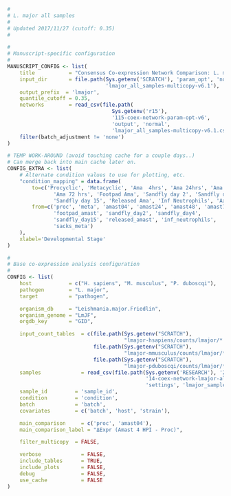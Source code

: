 ```r
#
# L. major all samples
#
# Updated 2017/11/27 (cutoff: 0.35)
#

#
# Manuscript-specific configuration
#
MANUSCRIPT_CONFIG <- list(
    title           = "Consensus Co-expression Network Comparison: L. major (All Samples)", 
    input_dir       = file.path(Sys.getenv('SCRATCH'), 'param_opt', 'normal',
                                'lmajor_all_samples-multicopy-v6.1'),
    output_prefix  = 'lmajor',
    quantile_cutoff = 0.35,
    networks        = read_csv(file.path(
                                  Sys.getenv('r15'), 
                                  '115-coex-network-param-opt-v6',
                                  'output', 'normal',
                                  'lmajor_all_samples-multicopy-v6.1.csv')) %>%
    filter(batch_adjustment != 'none')
)

# TEMP WORK-AROUND (avoid touching cache for a couple days..)
# Can merge back into main cache later on.
CONFIG_EXTRA <- list(
    # Alternate condition values to use for plotting, etc.
    "condition_mapping" = data.frame(
        to=c('Procyclic', 'Metacyclic', 'Ama  4hrs', 'Ama 24hrs', 'Ama 48hrs', 
               'Ama 72 hrs', 'Footpad Ama', 'Sandfly day 2', 'Sandfly day 4',
               'Sandfly day 15', 'Released Ama', 'Inf Neutrophils', 'Axenic Metacyclic'),
        from=c('proc', 'meta', 'amast04', 'amast24', 'amast48', 'amast72',
               'footpad_amast', 'sandfly_day2', 'sandfly_day4',
               'sandfly_day15', 'released_amast', 'inf_neutrophils',
               'sacks_meta')
    ),
    xlabel='Developmental Stage'
)

#
# Base co-expression analysis configuration
#
CONFIG <- list(
    host            = c("H. sapiens", "M. musculus", "P. duboscqi"),
    pathogen        = "L. major",
    target          = "pathogen",

    organism_db     = "Leishmania.major.Friedlin",
    organism_genome = "LmJF",
    orgdb_key       = "GID",

    input_count_tables  = c(file.path(Sys.getenv("SCRATCH"),
                                      "lmajor-hsapiens/counts/lmajor/*.count"),
                            file.path(Sys.getenv("SCRATCH"),
                                      "lmajor-mmusculus/counts/lmajor/*.count"),
                            file.path(Sys.getenv("SCRATCH"),
                                      "lmajor-pduboscqi/counts/lmajor/*.count")),
    samples             = read_csv(file.path(Sys.getenv('RESEARCH'), '2015',
                                             '14-coex-network-lmajor-all-samples',
                                             'settings', 'lmajor_samples.csv')),
    sample_id         = 'sample_id',
    condition         = 'condition',
    batch             = 'batch',
    covariates        = c('batch', 'host', 'strain'),

    main_comparison     = c('proc', 'amast04'),
    main_comparison_label = "ΔExpr (Amast 4 HPI - Proc)",

    filter_multicopy  = FALSE,

    verbose             = FALSE,
    include_tables      = TRUE,
    include_plots       = FALSE,
    debug               = FALSE,
    use_cache           = FALSE
)
```
